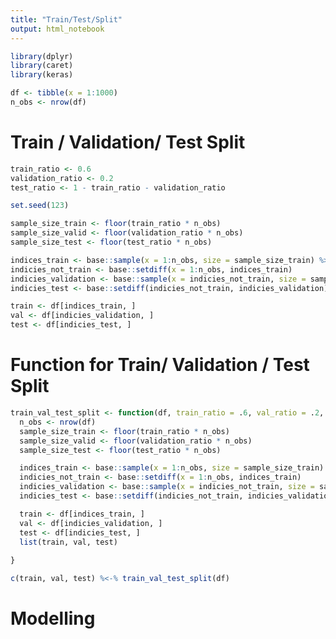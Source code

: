 ```yaml
---
title: "Train/Test/Split"
output: html_notebook
---
```




```r
library(dplyr)
library(caret)
library(keras)
```

```r
df <- tibble(x = 1:1000)
n_obs <- nrow(df)
```

# Train / Validation/ Test Split
```r
train_ratio <- 0.6
validation_ratio <- 0.2
test_ratio <- 1 - train_ratio - validation_ratio
```

```r
set.seed(123)

sample_size_train <- floor(train_ratio * n_obs)
sample_size_valid <- floor(validation_ratio * n_obs)
sample_size_test <- floor(test_ratio * n_obs)

indices_train <- base::sample(x = 1:n_obs, size = sample_size_train) %>% sort
indicies_not_train <- base::setdiff(x = 1:n_obs, indices_train)
indicies_validation <- base::sample(x = indicies_not_train, size = sample_size_valid)
indicies_test <- base::setdiff(indicies_not_train, indicies_validation)

train <- df[indices_train, ]
val <- df[indicies_validation, ]
test <- df[indicies_test, ]
```

# Function for Train/ Validation / Test Split
```r
train_val_test_split <- function(df, train_ratio = .6, val_ratio = .2, test_ratio = .2) {
  n_obs <- nrow(df)
  sample_size_train <- floor(train_ratio * n_obs)
  sample_size_valid <- floor(validation_ratio * n_obs)
  sample_size_test <- floor(test_ratio * n_obs)

  indices_train <- base::sample(x = 1:n_obs, size = sample_size_train) %>% sort
  indicies_not_train <- base::setdiff(x = 1:n_obs, indices_train)
  indicies_validation <- base::sample(x = indicies_not_train, size = sample_size_valid)
  indicies_test <- base::setdiff(indicies_not_train, indicies_validation)

  train <- df[indices_train, ]
  val <- df[indicies_validation, ]
  test <- df[indicies_test, ]
  list(train, val, test)
  
}
```

```r
c(train, val, test) %<-% train_val_test_split(df)
```

# Modelling
```r

```
